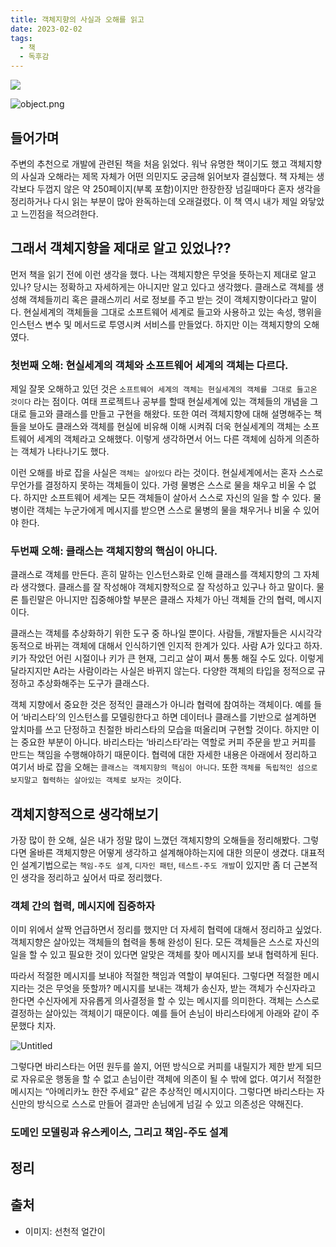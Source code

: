 ```yaml
---
title: 객체지향의 사실과 오해를 읽고
date: 2023-02-02
tags:
  - 책
  - 독후감
---
```


<img src="object.png"/>

![object.png](https://s3-us-west-2.amazonaws.com/secure.notion-static.com/0def5d32-3847-4267-b57f-08b04ce642ee/object.png)

## 들어가며

주변의 추천으로 개발에 관련된 책을 처음 읽었다. 워낙 유명한 책이기도 했고 객체지향의 사실과 오해라는 제목 자체가 어떤 의민지도 궁금해 읽어보자 결심했다. 책 자체는 생각보다 두껍지 않은 약 250페이지(부록 포함)이지만 한장한장 넘길때마다 혼자 생각을 정리하거나 다시 읽는 부분이 많아 완독하는데 오래걸렸다. 이 책 역시 내가 제일 와닿았고 느낀점을 적으려한다.

## 그래서 객체지향을 제대로 알고 있었나??

먼저 책을 읽기 전에 이런 생각을 했다. 나는 객체지향은 무엇을 뜻하는지 제대로 알고 있나? 당시는 정확하고 자세하게는 아니지만 알고 있다고 생각했다. 클래스로 객체를 생성해 객체들끼리 혹은 클래스끼리 서로 정보를 주고 받는 것이 객체지향이다라고 말이다. 현실세계의 객체들을 그대로 소프트웨어 세계로 들고와 사용하고 있는 속성, 행위을 인스턴스 변수 및 메서드로 투영시켜 서비스를 만들었다. 하지만 이는 객체지향의 오해였다.

### 첫번째 오해: 현실세계의 객체와 소프트웨어 세계의 객체는 다르다.

제일 잘못 오해하고 있던 것은 `소프트웨어 세계의 객체는 현실세계의 객체를 그대로 들고온 것이다` 라는 점이다. 여태 프로젝트나 공부를 할때 현실세계에 있는 객체들의 개념을 그대로 들고와 클래스를 만들고 구현을 해왔다. 또한 여러 객체지향에 대해 설명해주는 책들을 보아도 클래스와 객체를 현실에 비유해 이해 시켜줘 더욱 현실세계의 객체는 소프트웨어 세계의 객체라고 오해했다. 이렇게 생각하면서 어느 다른 객체에 심하게 의존하는 객체가 나타나기도 했다.

이런 오해를 바로 잡을 사실은 `객체는 살아있다` 라는 것이다. 현실세계에서는 혼자 스스로 무언가를 결정하지 못하는 객체들이 있다. 가령 물병은 스스로 물을 채우고 비울 수 없다. 하지만 소프트웨어 세계는 모든 객체들이 살아서 스스로 자신의 일을 할 수 있다. 물병이란 객체는 누군가에게 메시지를 받으면 스스로 물병의 물을 채우거나 비울 수 있어야 한다. 

### 두번째 오해: 클래스는 객체지향의 핵심이 아니다.

클래스로 객체를 만든다. 흔히 말하는 인스턴스화로 인해 클래스를 객체지향의 그 자체라 생각했다. 클래스를 잘 작성해야 객체지향적으로 잘 작성하고 있구나 하고 말이다. 물론 틀린말은 아니지만 집중해야할 부분은 클래스 자체가 아닌 객체들 간의 협력, 메시지이다.

클래스는 객체를 추상화하기 위한 도구 중 하나일 뿐이다. 사람들, 개발자들은 시시각각 동적으로 바뀌는 객체에 대해서 인식하기엔 인지적 한계가 있다. 사람 A가 있다고 하자. 키가 작았던 어린 시절이나 키가 큰 현재, 그리고 살이 쪄서 통통 해질 수도 있다. 이렇게 달라지지만 A라는 사람이라는 사실은 바뀌지 않는다. 다양한 객체의 타입을 정적으로 규정하고 추상화해주는 도구가 클래스다.

 객체 지향에서 중요한 것은 정적인 클래스가 아니라 협력에 참여하는 객체이다. 예를 들어 ‘바리스타’의 인스턴스를 모델링한다고 하면 데이터나 클래스를 기반으로 설계하면 앞치마를 쓰고 단정하고 친절한 바리스타의 모습을 떠올리며 구현할 것이다. 하지만 이는 중요한 부분이 아니다. 바리스타는 ‘바리스타’라는 역할로 커피 주문을 받고 커피를 만드는 책임을 수행해야하기 때문이다. 협력에 대한 자세한 내용은 아래에서 정리하고 여기서 바로 잡을 오해는 `클래스는 객체지향의 핵심이 아니다`. 또한 `객체를 독립적인 섬으로 보지말고 협력하는 살아있는 객체로 보자는 것`이다.

## 객체지향적으로 생각해보기

가장 많이 한 오해, 실은 내가 정말 많이 느꼈던 객체지향의 오해들을 정리해봤다. 그렇다면 올바른 객체지향은 어떻게 생각하고 설계해야하는지에 대한 의문이 생겼다. 대표적인 설계기법으로는 `책임-주도 설계`, `디자인 패턴`, `테스트-주도 개발`이 있지만 좀 더 근본적인 생각을 정리하고 싶어서 따로 정리했다.

### 객체 간의 협력, 메시지에 집중하자

이미 위에서 살짝 언급하면서 정리를 했지만 더 자세히 협력에 대해서 정리하고 싶었다. 객체지향은 살아있는 객체들의 협력을 통해 완성이 된다. 모든 객체들은 스스로 자신의 일을 할 수 있고 필요한 것이 있다면 알맞은 객체를 찾아 메시지를 보내 협력하게 된다. 

따라서 적절한 메시지를 보내야 적절한 책임과 역할이 부여된다. 그렇다면 적절한 메시지라는 것은 무엇을 뜻할까? 메시지를 보내는 객체가 송신자, 받는 객체가 수신자라고 한다면 수신자에게 자유롭게 의사결정을 할 수 있는 메시지를 의미한다. 객체는 스스로 결정하는 살아있는 객체이기 때문이다. 예를 들어 손님이 바리스타에게 아래와 같이 주문했다 치자.

![Untitled](https://s3-us-west-2.amazonaws.com/secure.notion-static.com/06df6c79-40ec-412c-8c66-1c3a873cff18/Untitled.png)

그렇다면 바리스타는 어떤 원두를 쓸지, 어떤 방식으로 커피를 내릴지가 제한 받게 되므로 자유로운 행동을 할 수 없고 손님이란 객체에 의존이 될 수 밖에 없다. 여기서 적절한 메시지는 “아메리카노 한잔 주세요” 같은 추상적인 메시지이다. 그렇다면 바리스타는 자신만의 방식으로 스스로 만들어 결과만 손님에게 넘길 수 있고 의존성은 약해진다.

### 도메인 모델링과 유스케이스, 그리고 책임-주도 설계

## 정리

## 출처

- 이미지: 선천적 얼간이